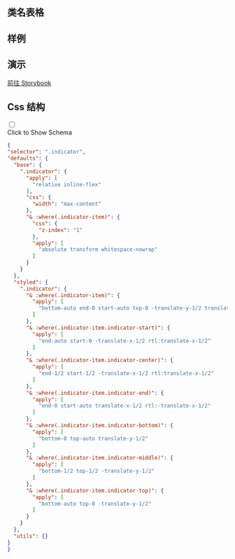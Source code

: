 
## 类名表格

<CssTable name="indicator" />

## 样例

<Demo></Demo>

## 演示

[前往 Storybook](https://story.ui.icebreaker.top/?path=/docs/layout-indicator--docs)

## Css 结构
<div className="collapse">
<input type="checkbox" /> 
<div class="collapse-title px-0">
<span class="btn">Click to Show Schema</span>
</div>
<div class="collapse-content"> 

```json
{
"selector": ".indicator",
"defaults": {
  "base": {
    ".indicator": {
      "apply": [
        "relative inline-flex"
      ],
      "css": {
        "width": "max-content"
      },
      "& :where(.indicator-item)": {
        "css": {
          "z-index": "1"
        },
        "apply": [
          "absolute transform whitespace-nowrap"
        ]
      }
    }
  },
  "styled": {
    ".indicator": {
      "& :where(.indicator-item)": {
        "apply": [
          "bottom-auto end-0 start-auto top-0 -translate-y-1/2 translate-x-1/2 rtl:-translate-x-1/2"
        ]
      },
      "& :where(.indicator-item.indicator-start)": {
        "apply": [
          "end-auto start-0 -translate-x-1/2 rtl:translate-x-1/2"
        ]
      },
      "& :where(.indicator-item.indicator-center)": {
        "apply": [
          "end-1/2 start-1/2 -translate-x-1/2 rtl:translate-x-1/2"
        ]
      },
      "& :where(.indicator-item.indicator-end)": {
        "apply": [
          "end-0 start-auto translate-x-1/2 rtl:-translate-x-1/2"
        ]
      },
      "& :where(.indicator-item.indicator-bottom)": {
        "apply": [
          "bottom-0 top-auto translate-y-1/2"
        ]
      },
      "& :where(.indicator-item.indicator-middle)": {
        "apply": [
          "bottom-1/2 top-1/2 -translate-y-1/2"
        ]
      },
      "& :where(.indicator-item.indicator-top)": {
        "apply": [
          "bottom-auto top-0 -translate-y-1/2"
        ]
      }
    }
  },
  "utils": {}
}
}
```

</div>
</div>